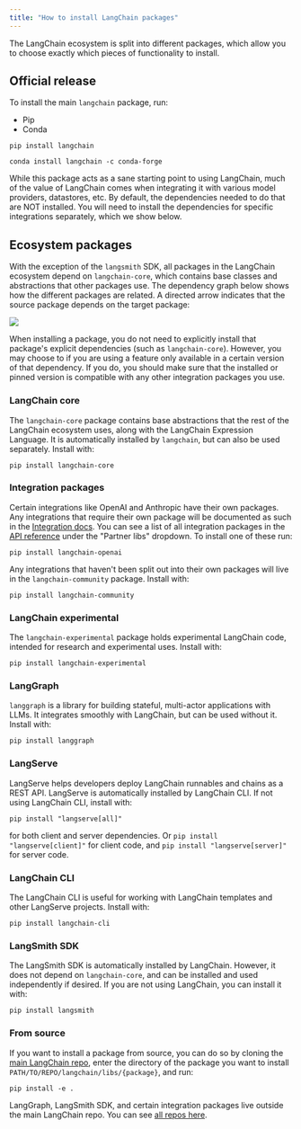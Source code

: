 ```yaml
---
title: "How to install LangChain packages"
---
```


The LangChain ecosystem is split into different packages, which allow you to choose exactly which pieces of functionality to install.

## Official release

To install the main `langchain` package, run:

* Pip
* Conda

```
pip install langchain
```

```
conda install langchain -c conda-forge
```

While this package acts as a sane starting point to using LangChain, much of the value of LangChain comes when integrating it with various model providers, datastores, etc. By default, the dependencies needed to do that are NOT installed. You will need to install the dependencies for specific integrations separately, which we show below.

## Ecosystem packages

With the exception of the `langsmith` SDK, all packages in the LangChain ecosystem depend on `langchain-core`, which contains base classes and abstractions that other packages use. The dependency graph below shows how the different packages are related. A directed arrow indicates that the source package depends on the target package:

![](/images/oss/how_to/installation/assets/images/ecosystem_packages-32943b32657e7a187770c9b585f22a64.png)

When installing a package, you do not need to explicitly install that package's explicit dependencies (such as `langchain-core`). However, you may choose to if you are using a feature only available in a certain version of that dependency. If you do, you should make sure that the installed or pinned version is compatible with any other integration packages you use.

### LangChain core

The `langchain-core` package contains base abstractions that the rest of the LangChain ecosystem uses, along with the LangChain Expression Language. It is automatically installed by `langchain`, but can also be used separately. Install with:

```
pip install langchain-core
```

### Integration packages

Certain integrations like OpenAI and Anthropic have their own packages. Any integrations that require their own package will be documented as such in the [Integration docs](/oss/integrations/providers). You can see a list of all integration packages in the [API reference](https://python.langchain.com/api_reference/) under the "Partner libs" dropdown. To install one of these run:

```
pip install langchain-openai
```

Any integrations that haven't been split out into their own packages will live in the `langchain-community` package. Install with:

```
pip install langchain-community
```

### LangChain experimental

The `langchain-experimental` package holds experimental LangChain code, intended for research and experimental uses. Install with:

```
pip install langchain-experimental
```

### LangGraph

`langgraph` is a library for building stateful, multi-actor applications with LLMs. It integrates smoothly with LangChain, but can be used without it. Install with:

```
pip install langgraph
```

### LangServe

LangServe helps developers deploy LangChain runnables and chains as a REST API. LangServe is automatically installed by LangChain CLI. If not using LangChain CLI, install with:

```
pip install "langserve[all]"
```

for both client and server dependencies. Or `pip install "langserve[client]"` for client code, and `pip install "langserve[server]"` for server code.

### LangChain CLI

The LangChain CLI is useful for working with LangChain templates and other LangServe projects. Install with:

```
pip install langchain-cli
```

### LangSmith SDK

The LangSmith SDK is automatically installed by LangChain. However, it does not depend on `langchain-core`, and can be installed and used independently if desired. If you are not using LangChain, you can install it with:

```
pip install langsmith
```

### From source

If you want to install a package from source, you can do so by cloning the [main LangChain repo](https://github.com/langchain-ai/langchain), enter the directory of the package you want to install `PATH/TO/REPO/langchain/libs/{package}`, and run:

```
pip install -e .
```

LangGraph, LangSmith SDK, and certain integration packages live outside the main LangChain repo. You can see [all repos here](https://github.com/langchain-ai).
